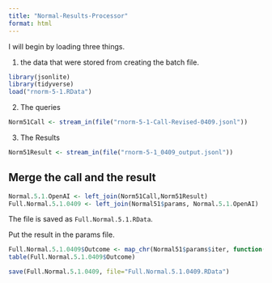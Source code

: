 ```yaml
---
title: "Normal-Results-Processor"
format: html
---
```


I will begin by loading three things.  

1. the data that were stored from creating the batch file.

```r
library(jsonlite)
library(tidyverse)
load("rnorm-5-1.RData")
```

2. The queries

```r
Norm51Call <- stream_in(file("rnorm-5-1-Call-Revised-0409.jsonl"))
```

3. The Results

```r
Norm51Result <- stream_in(file("rnorm-5-1_0409_output.jsonl"))
```

## Merge the call and the result

```r
Normal.5.1.OpenAI <- left_join(Norm51Call,Norm51Result)
Full.Normal.5.1.0409 <- left_join(Normal51$params, Normal.5.1.OpenAI)
```

The file is saved as `Full.Normal.5.1.RData`.

Put the result in the params file.

```r
Full.Normal.5.1.0409$Outcome <- map_chr(Normal51$params$iter, function(x) { unlist(Norm51Result$response$body$choices[[x]][[2]][2]) })
table(Full.Normal.5.1.0409$Outcome)
```

```r
save(Full.Normal.5.1.0409, file="Full.Normal.5.1.0409.RData")
```

